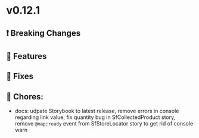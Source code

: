 
<Meta title="Releases/v0.12.x - Latest/v0.12.1 - Latest/Change log" />

# v0.12.1

## ❗ Breaking Changes

## 🚀 Features


## 🐛 Fixes


## 🧹 Chores:

- docs: udpate Storybook to latest release, remove errors in console regarding link value, fix quantity bug in SfCollectedProduct story, remove `@map:ready` event from SfStoreLocator story to get rid of console warn  
